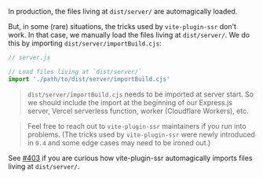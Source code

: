 In production, the files living at `dist/server/` are automagically loaded.

But, in some (rare) situations, the tricks used by `vite-plugin-ssr` don't work. In that case, we manually load the files living at `dist/server/`. We do this by importing `dist/server/importBuild.cjs`:

```js
// server.js

// Load files living at `dist/server/`
import './path/to/dist/server/importBuild.cjs'
```

> `dist/server/importBuild.cjs` needs to be imported at server start. So we should include the import at the beginning of our Express.js server, Vercel serverless function, worker (Cloudflare Workers), etc.

> Feel free to reach out to `vite-plugin-ssr` maintainers if you run into problems. (The tricks used by `vite-plugin-ssr` were newly introduced in `0.4` and some edge cases may need to be ironed out.)

See [#403](https://github.com/brillout/vite-plugin-ssr/issues/403) if you are curious how vite-plugin-ssr automagically imports files living at `dist/server/`.
